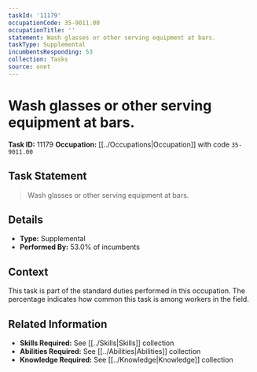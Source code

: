 ```yaml
---
taskId: '11179'
occupationCode: 35-9011.00
occupationTitle: ''
statement: Wash glasses or other serving equipment at bars.
taskType: Supplemental
incumbentsResponding: 53
collection: Tasks
source: onet
---
```

# Wash glasses or other serving equipment at bars.

**Task ID:** 11179
**Occupation:** [[../Occupations|Occupation]] with code `35-9011.00`

## Task Statement

> Wash glasses or other serving equipment at bars.

## Details

- **Type:** Supplemental
- **Performed By:** 53.0% of incumbents

## Context

This task is part of the standard duties performed in this occupation. The percentage indicates how common this task is among workers in the field.

## Related Information

- **Skills Required:** See [[../Skills|Skills]] collection
- **Abilities Required:** See [[../Abilities|Abilities]] collection
- **Knowledge Required:** See [[../Knowledge|Knowledge]] collection
